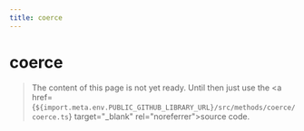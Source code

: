 ```yaml
---
title: coerce
---
```


# coerce

> The content of this page is not yet ready. Until then just use the <a href={`${import.meta.env.PUBLIC_GITHUB_LIBRARY_URL}/src/methods/coerce/coerce.ts`} target="\_blank" rel="noreferrer">source code</a>.
